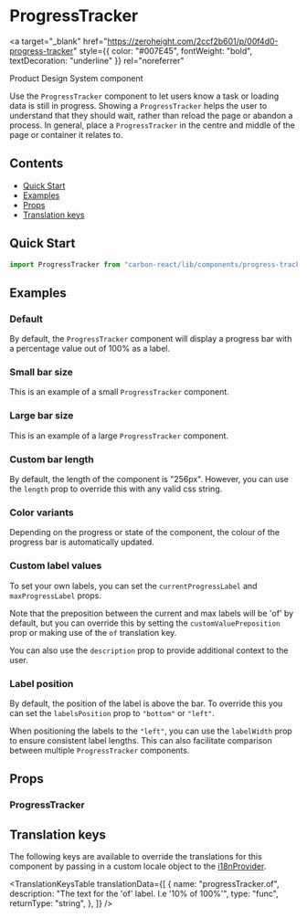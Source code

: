

<Meta of={ProgressTrackerStories} />

# ProgressTracker

<a
  target="_blank"
  href="https://zeroheight.com/2ccf2b601/p/00f4d0-progress-tracker"
  style={{ color: "#007E45", fontWeight: "bold", textDecoration: "underline" }}
  rel="noreferrer"
>
  Product Design System component
</a>

Use the `ProgressTracker` component to let users know a task or loading data is still in progress.
Showing a `ProgressTracker` helps the user to understand that they should wait, rather than reload the page or abandon a process.
In general, place a `ProgressTracker` in the centre and middle of the page or container it relates to.

## Contents

- [Quick Start](#quick-start)
- [Examples](#examples)
- [Props](#props)
- [Translation keys](#translation-keys)

## Quick Start

```javascript
import ProgressTracker from "carbon-react/lib/components/progress-tracker";
```

## Examples

### Default

By default, the `ProgressTracker` component will display a progress bar with a percentage value out of 100% as a label.

<Canvas of={ProgressTrackerStories.Default} />

### Small bar size

This is an example of a small `ProgressTracker` component.

<Canvas of={ProgressTrackerStories.SizeSmall} />

### Large bar size

This is an example of a large `ProgressTracker` component.

<Canvas of={ProgressTrackerStories.SizeLarge} />

### Custom bar length

By default, the length of the component is "256px". However, you can use the `length` prop to override this with any valid css string. 

<Canvas of={ProgressTrackerStories.CustomBarLength} />

### Color variants

Depending on the progress or state of the component, the colour of the progress bar is automatically updated.

<Canvas of={ProgressTrackerStories.ColorVariants} />


### Custom label values

To set your own labels, you can set the `currentProgressLabel` and `maxProgressLabel` props. 

Note that the preposition between the current and max labels will be 'of' by default, but you can override this by setting the `customValuePreposition` prop or making use of the `of` translation key.

You can also use the `description` prop to provide additional context to the user.

<Canvas of={ProgressTrackerStories.CustomLabelValues} />

### Label position

By default, the position of the label is above the bar. To override this you can set the `labelsPosition` prop to `"bottom"` or `"left"`.

<Canvas of={ProgressTrackerStories.LabelsPositionBottom} />

When positioning the labels to the `"left"`, you can use the `labelWidth` prop to ensure consistent label lengths.
This can also facilitate comparison between multiple `ProgressTracker` components.

<Canvas of={ProgressTrackerStories.LabelPositionLeft} />

## Props

### ProgressTracker

<ArgTypes of={ProgressTrackerStories} />

## Translation keys

The following keys are available to override the translations for this component by passing in a custom locale object
to the [i18nProvider](../?path=/docs/documentation-i18n--docs).

<TranslationKeysTable
  translationData={[
    {
      name: "progressTracker.of",
      description: "The text for the 'of' label. I.e '10% of 100%'",
      type: "func",
      returnType: "string",
    },
  ]}
/>
